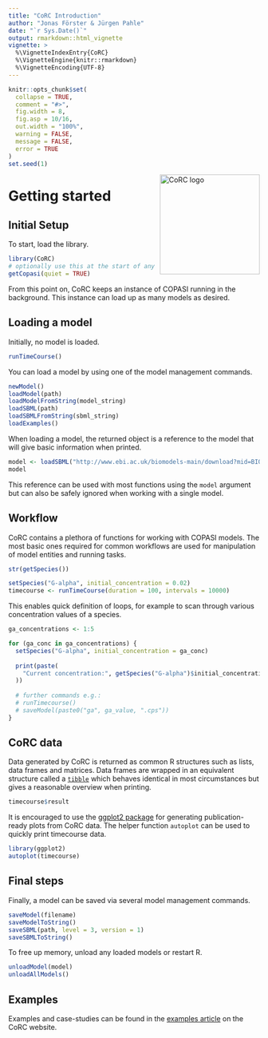 ```yaml
---
title: "CoRC Introduction"
author: "Jonas Förster & Jürgen Pahle"
date: "`r Sys.Date()`"
output: rmarkdown::html_vignette
vignette: >
  %\VignetteIndexEntry{CoRC}
  %\VignetteEngine{knitr::rmarkdown}
  %\VignetteEncoding{UTF-8}
---
```


```r
knitr::opts_chunk$set(
  collapse = TRUE,
  comment = "#>",
  fig.width = 8,
  fig.asp = 10/16,
  out.width = "100%",
  warning = FALSE,
  message = FALSE,
  error = TRUE
)
set.seed(1)
```
<img src="figures/logo.svg" alt="CoRC logo" width="200" align="right"/>

# Getting started

## Initial Setup

To start, load the library.

```r
library(CoRC)
# optionally use this at the start of any script to verify CoRC is ready.
getCopasi(quiet = TRUE)
```

From this point on, CoRC keeps an instance of COPASI running in the background.
This instance can load up as many models as desired.

## Loading a model

Initially, no model is loaded.

```r
runTimeCourse()
```

You can load a model by using one of the model management commands.

```r
newModel()
loadModel(path)
loadModelFromString(model_string)
loadSBML(path)
loadSBMLFromString(sbml_string)
loadExamples()
```

When loading a model, the returned object is a reference to the model that will give basic information when printed.

```r
model <- loadSBML("http://www.ebi.ac.uk/biomodels-main/download?mid=BIOMD0000000329")
model
```

This reference can be used with most functions using the `model` argument but can also be safely ignored when working with a single model.

## Workflow

CoRC contains a plethora of functions for working with COPASI models.
The most basic ones required for common workflows are used for manipulation of model entities and running tasks.

```r
str(getSpecies())
```

```r
setSpecies("G-alpha", initial_concentration = 0.02)
timecourse <- runTimeCourse(duration = 100, intervals = 10000)
```

This enables quick definition of loops, for example to scan through various concentration values of a species.

```r
ga_concentrations <- 1:5

for (ga_conc in ga_concentrations) {
  setSpecies("G-alpha", initial_concentration = ga_conc)
  
  print(paste(
    "Current concentration:", getSpecies("G-alpha")$initial_concentration
  ))
  
  # further commands e.g.:
  # runTimecourse()
  # saveModel(paste0("ga", ga_value, ".cps"))
}
```


## CoRC data

Data generated by CoRC is returned as common R structures such as lists, data frames and matrices.
Data frames are wrapped in an equivalent structure called a [`tibble`](https://cran.r-project.org/web/packages/tibble/README.html) which behaves identical in most circumstances but gives a reasonable overview when printing.

```r
timecourse$result
```

It is encouraged to use the [ggplot2 package](https://cran.r-project.org/web/packages/ggplot2/index.html) for generating publication-ready plots from CoRC data.
The helper function `autoplot` can be used to quickly print timecourse data.

```r
library(ggplot2)
autoplot(timecourse)
```

## Final steps

Finally, a model can be saved via several model management commands.

```r
saveModel(filename)
saveModelToString()
saveSBML(path, level = 3, version = 1)
saveSBMLToString()
```

To free up memory, unload any loaded models or restart R.

```r
unloadModel(model)
unloadAllModels()
```

## Examples

Examples and case-studies can be found in the [examples article](https://jpahle.github.io/CoRC/articles/examples.html) on the CoRC website.
